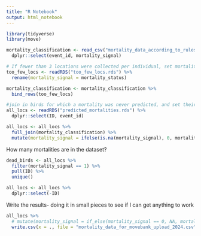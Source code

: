 ---
title: "R Notebook"
output: html_notebook
---

```{r}
library(tidyverse)
library(move)
```

```{r}
mortality_classification <- read_csv("mortality_data_according_to_rules.csv") %>% 
  dplyr::select(event_id, mortality_signal)

# If fewer than 3 locations were collected per individual, set mortality signal to 0
too_few_locs <- readRDS("too_few_locs.rds") %>% 
  rename(mortality_signal = mortality_status)

mortality_classification <- mortality_classification %>% 
  bind_rows(too_few_locs)

#join in birds for which a mortality was never predicted, and set their mort state to 0
all_locs <- readRDS("predicted_mortalities.rds") %>% 
  dplyr::select(ID, event_id)

all_locs <- all_locs %>% 
  full_join(mortality_classification) %>% 
  mutate(mortality_signal = ifelse(is.na(mortality_signal), 0, mortality_signal)) #if mortality signal is NA, return 0

```

How many mortalities are in the dataset?
```{r}
dead_birds <- all_locs %>% 
  filter(mortality_signal == 1) %>% 
  pull(ID) %>% 
  unique() 

all_locs <- all_locs %>% 
  dplyr::select(-ID)
```

Write the results- doing it in small pieces to see if I can get anything to work
```{r}
all_locs %>% 
  # mutate(mortality_signal = if_else(mortality_signal == 0, NA, mortality_signal)) %>% 
  write.csv(x = ., file = "mortality_data_for_movebank_upload_2024.csv", row.names = FALSE, quote = FALSE, na = "") #, eol = "\r\n", fileEncoding = "UTF8"
```


